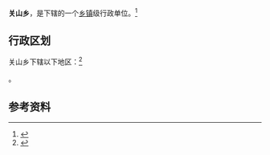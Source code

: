 {{otheruses|subject=中華人民共和國甘肅省臨夏州永靖縣的鄉|other=原臺灣臺東縣關山鄉|關山鎮 (臺灣)}}
{{中国乡级行政区|62/29/23/200/000}}

'''关山乡'''，是{{PRC admin/fullname|62/29/23/200/000|3}}下辖的一个[[乡镇|乡镇]]级行政单位。<ref>{{PRC admin/ref sgc|{{PRC admin/parent|62/29/23/200/000}}}}</ref>

== 行政区划 ==

关山乡下辖以下地区：<ref>{{PRC admin/ref sgc|62/29/23/200/000}}</ref>

{{PRC admin/children|62/29/23/200/000}}。

== 参考资料 ==

{{reflist}}

{{行政区划小作品}}
{{PRC admin/navcat|62/29/23/200/000}}